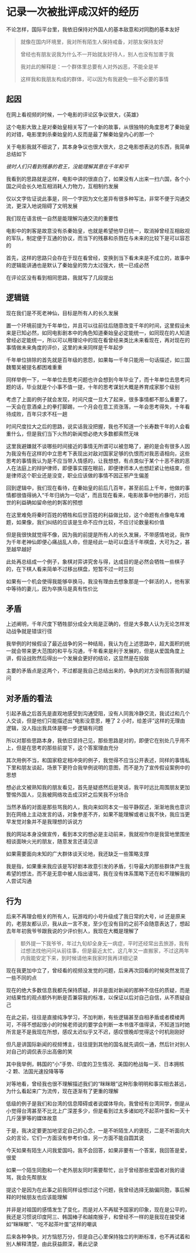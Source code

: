 # 记录一次被批评成汉奸的经历

不论怎样，国际平台里，我依旧保持对外国人的基本敌意和对同胞的基本友好

> 就像在国内环境里，我对所有陌生人保持戒备，对朋友保持友好
>
> 曾经也有朋友说我为什么不一开始就友好待人，别人也没有加害于我
>
> 我对此的解释是：一个群体里总要有人对外凶恶，不能全是羊
>
> 这样我和我朋友构成的群体，可以因为有我避免一些不必要的事情

## 起因

在网上看视频的时候，一个电影的评论区争议很大，《英雄》

这个电影大致上是对秦始皇相关写了一个新的故事，从很独特的角度思考了秦始皇的对错，电影里刺杀秦始皇的人反而是最了解秦始皇内心的那一个

关于电影我就不细说了，其本身争议也很大很大，总之电影想表达的东西，我简单总结如下

*彼时人们只看到残暴的君王，没能理解其意在千年和平*

我看到的思路就是这样，电影中讲的很直白了，如果没有人出来一扫六国，各个小国之间会长久地互相消耗人力物力，互相制约发展

仅以文字佐证说此事是，同一个字因为文化差异有很多种写法，非常不便于沟通交流，更深入地说阻碍了文明发展

我们现在语言统一自然是能理解沟通交流的重要性

电影中的刺客是故意没有杀秦始皇，也就是希望他早日统一，取消掉曾经互相敌视的军队，制定便于互通的协议，而当下的残暴和杀戮在与未来的比较下是可以容忍的

首先，这样的思路只会存在于现在看曾经，变换到当下看未来是不成立的，故事中的逻辑能讲通也是默认了秦始皇的势力太过强大，统一已成必然

在评论区没有看到相同思路，我就写了几段提出

## 逻辑链

现在我们是不死老神仙，目标是所有人的长久发展

置一个环境前提为千年单位，并且可以往前往后随意改变千年的时间，这里假设未来是已知必然，如同电影剧本中的角色知道秦始皇必定能统一，如同现在的人知道曾经必定能统一，所以可以用理论中的现在看曾经来类比未来看现在，再对现在的事情做未来角度的评价，这里的未来同样是千年起步

千年单位排除的首先就是百年级的恩怨，如果每一千年只能用一句话描述，如三国魏蜀吴被提名都困难重重

同样举例一下，一年单位去思考问题也许会想到今年毕业了，而十年单位去思考问题的话，毕业就是个小事不值一提，十年的思考谋划大概是养育成家那个级别

考虑了上面的例子就会发现，时间尺度一旦大了起来，很多事情都不那么重要了，一天会在意酒桌上的拳打脚踢，一个月会在意工资涨落，一年会思考得失，十年看待成败，百年只求不枉一趟

时间尺度拉大之后的思路，说实话我没把握，我也不知道一个长寿数千年的人会看重什么，但是我们当下火热的新闻想必绝大多数都索然无味

这里我避嫌就不谈哪些时间接近的事情无所谓可以被忽略了，避的是会有很多人因为我没有在这样的中立思考下表现出对敌对国家足够的仇恨而对我恶语相向，这些思考的事情我认为是不应当带入情感的，让我想想，有点类似于某个十恶不赦的恶人在法庭上的辩护律师，即便事实摆在眼前，即便律师本人也想赶紧让他结束，但是律师这个职业还是没变，职业应该做的事情不因正邪产生偏差

回到逻辑中，我们现在看待，在秦始皇的前后几百年，甚至前后上千年，他做的事情都很值得纳入“千年归纳为一句话”，而且现在看来，电影故事中他的暴行，对后世的利益确如留命他的刺客的预想

在这里难免将秦时百姓的牺牲和后世百姓的利益做比较，这个命题有点像电车难题，如果像，我们纠结的应该是生命不应作比较，不应讨论数量和价值

但是我很快就觉得不像，因为我的前提是所有人的长久发展，不带感情地说，我作为千年老神仙即便心痛战乱人命，但是经此一劫可以盘活千年棋盘，大可为之，甚至越早越好

此处再总结成一个例子，象棋对弈讲究舍与得，达成目的是必然会牺牲一些棋子的，在下棋人看来简单不过移出棋盘，短暂不过一时三刻

如果有一个机会使得我能够卒换马，我没有理由去想象那是一个鲜活的人，他有家中等待的妻儿，因为卒换马是真有性价比

## 矛盾

上述阐明，千年尺度下牺牲部分成全大局是正确的，但是大多数人认为无论怎样发动战争就是错误行径

我举例的时候假设了最近战争的另一种结局，我认为在上述思路中，超大面积的统一就会带来更大范围的和平与沟通，千年看来是利于发展的，但是从爱国角度上讲，假设战败然后得出一个发展会更好的结论，这显然是在投敌

主要的矛盾点是这两个，不过都是我自己总结出来的，争执的对方没有回答我的疑问

## 对矛盾的看法

引起矛盾之后首先是直观地感受到沟通受阻，没有人同我冷静交流，我试过和几个人交谈，但是他们只能描述出“电影没意思，睡了 2 小时，给差评”这样的无理由逻辑，没人指出我具体是哪一步逻辑有问题

所以对那些思路本身，我依旧坚持己见，那些思路是对的，即便它在别处几乎用不上，但是在思考的那些前提下，这个答案理由充分

其次用例不当，和国家稳定相冲突的例子，我觉得不应当公开表述，同样的事情私下里和朋友谈起，场景下更符合我举例说明的意图，而不是为了宣传假设案例中的思想

想必此文被熟知我的朋友看见，首先是疑惑然后是笑话，我平时远比周围朋友更加警惕外国人，见我被网络攻击成汉奸之后笑我不分场合

当然矛盾的对面是那些骂我的人，我向来如同本文一般平静叙述，渐渐地我也意识到在网络上主动发言的话，对象参差不齐，如果不能理解或者让我不快，我应当更早发觉对象并不是我理想的诉说方

我的网站本身没做宣传，看到本文的想必是主动前来，我就视作你是我营地里围坐相谈面映火光的朋友，随意发言还请见谅

如果需要面向未知的广大群体谈天论地，我还缺乏一些策略支撑

我是指，如果重来我应该是写好剧本故意引发的矛盾，引导最大的那些群体产生我希望的想法，而不是无意中被人指出谩骂，我在没有体系策略下还在和不理解我的人尝试沟通

## 行为

后来不再理会相关的所有人，玩游戏的小号升级成了我日常的大号，id 还是原来的，老朋友都认识，我从此一言不发，至少在没有目的之前不会随意表达了，想起去年年初我爷爷跟我说的少评价别人，我现在大概是理解了

> 额外提一下我爷爷，年过九旬却全身无一病症，平时还经常出去旅游，我有过想法找他问问从前往事，但是最近太忙，这几年又一直搬家，不过这两年内我能安定下来，到时候请他来我家时我再详细记录

现在我更加中立了，曾经看的视频没发觉的问题，后来再次回看的时候突然发现了一些不同的点

现在的绝大多数信息我都先保持质疑，并非是面对新闻的那种不信任的质疑，而是对结果性的观点额外判断是否兼容我的标准，以保证以后对自己自信，从不质疑自己

在此之前，往往是直接纯净学习，不加判断，有些逻辑甚至自相矛盾或者模棱两可，不得不想起很小的时候老师说的要学会判断一本书值不值得读，不知道当时她所言是不是我现在所想，感叹太迟似乎又不迟，感叹恨晚却觉得这个时机刚刚好

但凡是讲国际新闻的视频博主，往往提到其他的国名就先调侃一通，然后针对别人对自己的调侃表示出高傲的笑

其中我举例，韩国的“小”手势、印度的卫生情况、美国的枪战每一天、日本拥核 -2 颗、法国光速投降等等

对等地看，曾经我也很不理解描述我们的“眯眯眼”这种形象明明和事实相去甚远，为什么看起来广为流传，现在逐渐有了更重的理解

低级的例子是我们和台湾的信息障碍或者说媒体导向，我曾经有台湾同学，倒是从小觉得台湾甚至不比北上广深差多少，但是看到过太多诸如吃不起茶叶蛋和一天十几斤菠萝等的媒体故意

于是，我决定要更加地坚定自己的心念，一是不听陌生人的褒贬，二是不听面向大众的言论，它们一方面没有参考价值，另一方面不能自圆其说

今天如果有陌生人问我爱国吗，我不会回答，如果非要有一个答案，我回答是爱，很爱

如果一个陌生同胞和一个老外朋友同时需要帮忙，出于曾经那些爱国者对我的谩骂，我会先帮朋友

提这个是因为在此事之前我同样设想过这个问题，我曾经选择无脑偏同胞，事后解释的时候朋友也应该能理解

并非是对祖国的感情发生了变化，而是对人不再赋予国家的印象，现在是公平的，我还是习惯说印度阿三、韩国棒子和越南猴子，和曾经不一样的是我现在接受诸如“眯眯眼”、“吃不起茶叶蛋”这样的嘲讽

后来各种争执，对方恼怒万分，但是自己心里保持独立的判断标准，也不再试着和别人解释清楚，由此获益颇深，著此记录







